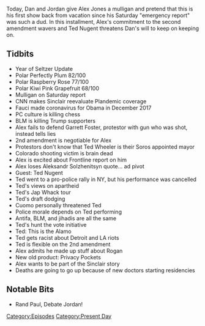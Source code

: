 {{Episode
    | title           = July 26, 2020
    | caption         = [https://knowledgefight.libsyn.com/462-july-26-2020 Listen to this episode on Libsyn]
    | episodeNumber   = 462
    | length          = 01:38:36
    | airDate         = July 29, 2020
    | coverageDate    = July 26, 2020
    | episodeType     = [[:Category:Present Day|Present Day]]
    | appearance      = [[Anthony Fauci]], [[Barrack Obama]], [[Garrett Foster]], [[George Soros]], [[Ted Wheeler]], [[Aleksandr Solzhenitsyn]], [[Ted Nugent]], [[Anthony Cuomo]], [[Joe Rogan]]
    | beverage        = Polar Perfectly Plum; Polar Raspberry Rose; Polar Kiwi Pink Grapefruit
    | previousEpisode = [[461: July 25, 2020]]
    | nextEpisode     = [[463: July 28-30, 2020]]
}}

{{Stub}}

Today, Dan and Jordan give Alex Jones a mulligan and pretend that this is his first show back from vacation since his Saturday "emergency report" was such a dud. In this installment, Alex's commitment to the second amendment wavers and Ted Nugent threatens Dan's will to keep on keeping on.

==Tidbits==

*Year of Seltzer Update
*Polar Perfectly Plum 82/100
*Polar Raspberry Rose 77/100
*Polar Kiwi Pink Grapefruit 68/100
*Mulligan on Saturday report
*CNN makes Sinclair reevaluate Plandemic coverage
*Fauci made coronavirus for Obama in December 2017
*PC culture is killing chess
*BLM is killing Trump supporters
*Alex fails to defend Garrett Foster, protestor with gun who was shot, instead tells lies
*2nd amendment is negotiable for Alex
*Protestors don't know that Ted Wheeler is their Soros appointed mayor
*Colorado shooting victim is brain dead
*Alex is excited about Frontline report on him
*Alex loses Aleksandr Solzhenitsyn quote... ad pivot
*Guest: Ted Nugent
*Ted went to a pro-police rally in NY, but his performance was cancelled
*Ted's views on apartheid
*Ted's Jap Whack tour
*Ted's draft dodging
*Cuomo personally threatened Ted
*Police morale depends on Ted performing
*Antifa, BLM, and jihadis are all the same
*Ted's hunt the vote initiative
*Ted: This is the Alamo
*Ted gets racist about Detroit and LA riots
*Ted is flexible on the 2nd amendment
*Alex admits he made up stuff about Rogan
*New old product: Privacy Pockets
*Alex wants to be part of the Sinclair story
*Deaths are going to go up because of new doctors starting residencies

==Notable Bits==

*Rand Paul, Debate Jordan!

[[Category:Episodes]]
[[Category:Present Day]]

